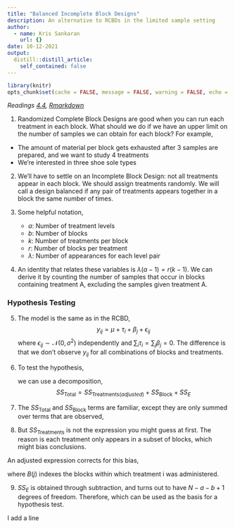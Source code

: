 ```yaml
---
title: "Balanced Incomplete Block Designs"
description: An alternative to RCBDs in the limited sample setting
author:
  - name: Kris Sankaran
    url: {}
date: 10-12-2021
output:
  distill::distill_article:
    self_contained: false
---
```


```r
library(knitr)
opts_chunk$set(cache = FALSE, message = FALSE, warning = FALSE, echo = TRUE)
```

_Readings [4.4](), [Rmarkdown]()_

1. Randomized Complete Block Designs are good when you can run each treatment in
each block. What should we do if we have an upper limit on the number of samples
we can obtain for each block? For example,
  * The amount of material per block gets exhausted after 3 samples are
  prepared,
and we want to study 4 treatments 
  * We’re interested in three shoe sole types

2. We’ll have to settle on an Incomplete Block Design: not all treatments appear
in each block. We should assign treatments randomly. We will call a design
balanced if any pair of treatments appears together in a block the same number
of times.

3. Some helpful notation,
    * $a$: Number of treatment levels
    * $b$: Number of blocks
    * $k$: Number of treatments per block
    * $r$: Number of blocks per treatment
    * $\lambda$: Number of appearances for each level pair
  
4. An identity that relates these variables is $\lambda (a - 1) = r(k - 1)$. We
can derive it by counting the number of samples that occur in blocks containing
treatment A, excluding the samples given treatment A.

### Hypothesis Testing

5. The model is the same as in the RCBD,
$$
y_{ij} = \mu + \tau_i + \beta_j + \epsilon_{ij}
$$
  where $\epsilon_{ij} \sim \mathcal{N}\left(0, \sigma^2\right)$ independently and
$\sum_{i} \tau_i= \sum_{j} \beta_{j}=0$. The difference is that we don’t observe
$y_{ij}$ for all combinations of blocks and treatments.

6. To test the hypothesis,
\begin{aligned}
H_0 &: \tau_1 = \dots = \tau_a = 0 \\
H_{1} &: \tau_{i} \neq 0 \text{ for at least one } i
\end{aligned}
  we can use a decomposition,
$$
SS_{\text{Total}} = SS_{\text{Treatments}\left(adjusted\right)} + SS_{\text{Block}} + SS_{E}
$$

7. The $SS_{\text{Total}}$ and $SS_{\text{Block}}$ terms are familiar, except
they are only summed over terms that are observed,
\begin{align}
SS_{\text{Total}} &= \sum_{i, j} \left(y_{ij} - \bar{y}_{\cdot\cdot}\right)^2 \\
SS_{\text{Block}} &= k \sum_{j} \left(\bar{y}_{\cdot j} - \bar{y}_{\cdot\cdot}\right)^2
\end{align}

8. But $SS_{\text{Treatments}}$ is not the expression you might guess at first.
The reason is each treatment only appears in a subset of blocks, which might
bias conclusions.

  An adjusted expression corrects for this bias,
  
\begin{align*}
SS_{\text{Treatments }(adjusted )}=\frac{k}{\lambda a} \sum_{i=1}^{a}\left(\bar{y}_{i}-\frac{1}{k} \sum_{j \in B(j)} \bar{y}_{\cdot j}\right)^2
\end{align*}
  where $B\left(j\right)$ indexes the blocks within which treatment i was administered.

9. $SS_E$ is obtained through subtraction, and turns out to have $N - a - b + 1$
degrees of freedom. Therefore,
\begin{aligned}
\frac{M S_{\text {Treatment }(\text { adjusted })}}{M S_{E}} &:=\frac{\frac{1}{a-1} S S_{\text {Treatment }(\text { adjusted })}}{\frac{1}{N-a-b+1} S S_{E}} \\
& \sim F(a-1, N-a-b+1)
\end{aligned}
  which can be used as the basis for a hypothesis test.

I add a line

